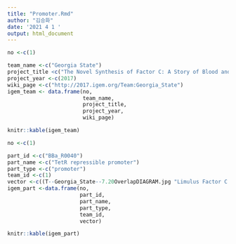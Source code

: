 ```yaml
---
title: "Promoter.Rmd"
author: "김승화"
date: '2021 4 1 '
output: html_document
---
```


```r
no <-c(1)

team_name <-c("Georgia State")
project_title <c("The Novel Synthesis of Factor C: A Story of Blood and Venom")
project_year <-c(2017)
wiki_page <-c("http://2017.igem.org/Team:Georgia_State")
igem_team <- data.frame(no,
                        team_name,
                        project_title,
                        project_year,
                        wiki_page)

knitr::kable(igem_team)
```

```r
no <-c(1)

part_id <-c("BBa_R0040")
part_name <-c("TetR repressible promoter")
part_type <-c("promoter")
team_id <-c(1)
vector <-c((T--Georgia_State--7.20OverlapDIAGRAM.jpg "Limulus Factor C cDNA Design"))
igem_part <-data.frame(no,
                       part_id,
                       part_name,
                       part_type,
                       team_id,
                       vector)

knitr::kable(igem_part)
```


